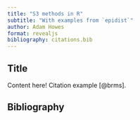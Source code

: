 ```yaml
---
title: "S3 methods in R"
subtitle: "With examples from `epidist`"
author: Adam Howes
format: revealjs
bibliography: citations.bib
---
```


## Title

Content here! Citation example [@brms].

## Bibliography